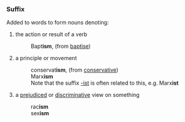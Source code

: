 ===Suffix===
Added to words to form nouns denoting:
#the action or result of a verb
#:Bapt'''ism''', (from [[baptise]])
#a principle or movement
#:conservat'''ism''', (from [[conservative]])
#:Marx'''ism'''
#:Note that the suffix [[-ist]] is often related to this, e.g. Marx'''ist'''
#a [[prejudiced]] or [[discriminate|discriminative]] view on something
#:rac'''ism'''
#:sex'''ism'''